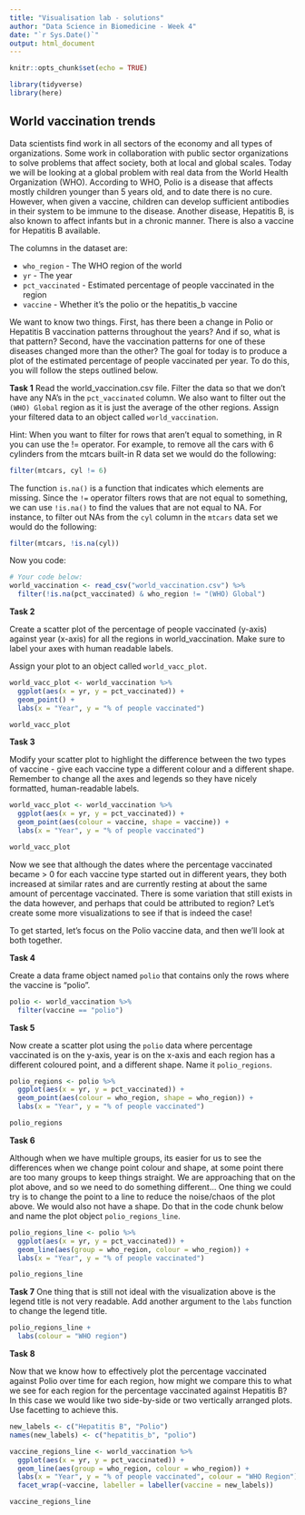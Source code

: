```yaml
---
title: "Visualisation lab - solutions"
author: "Data Science in Biomedicine - Week 4"
date: "`r Sys.Date()`"
output: html_document
---
```


```r
knitr::opts_chunk$set(echo = TRUE)
```


```r
library(tidyverse)
library(here)
```

## World vaccination trends 

Data scientists find work in all sectors of the economy and all types of organizations. Some work in collaboration with public sector organizations to solve problems that affect society, both at local and global scales. Today we will be looking at a global problem with real data from the World Health Organization (WHO). According to WHO, Polio is a disease that affects mostly children younger than 5 years old, and to date there is no cure. However, when given a vaccine, children can develop sufficient antibodies in their system to be immune to the disease. Another disease, Hepatitis B, is also known to affect infants but in a chronic manner. There is also a vaccine for Hepatitis B available.

The columns in the dataset are:

- `who_region` - The WHO region of the world
- `yr` - The year
- `pct_vaccinated` - Estimated percentage of people vaccinated in the region
- `vaccine` - Whether it's the polio or the hepatitis_b vaccine

We want to know two things. First, has there been a change in Polio or Hepatitis B vaccination patterns throughout the years? And if so, what is that pattern? Second, have the vaccination patterns for one of these diseases changed more than the other? The goal for today is to produce a plot of the estimated percentage of people vaccinated per year. To do this, you will follow the steps outlined below.

**Task 1**
Read the world_vaccination.csv file. Filter the data so that we don't have any NA's in the `pct_vaccinated` column. We also want to filter out the `(WHO) Global` region as it is just the average of the other regions. Assign your filtered data to an object called `world_vaccination`.

Hint: When you want to filter for rows that aren't equal to something, in R you can use the != operator. For example, to remove all the cars with 6 cylinders from the mtcars built-in R data set we would do the following:
```r
filter(mtcars, cyl != 6)
```

The function `is.na()` is a function that indicates which elements are missing. Since the `!=` operator filters rows that are not equal to something, we can use `!is.na()` to find the values that are not equal to NA. For instance, to filter out NAs from the `cyl` column in the `mtcars` data set we would do the following:

```r
filter(mtcars, !is.na(cyl))
```

Now you code:
```r
# Your code below:
world_vaccination <- read_csv("world_vaccination.csv") %>% 
  filter(!is.na(pct_vaccinated) & who_region != "(WHO) Global")
```

**Task 2**

Create a scatter plot of the percentage of people vaccinated (y-axis) against year (x-axis) for all the regions in world_vaccination. Make sure to label your axes with human readable labels.

Assign your plot to an object called `world_vacc_plot`.

```r
world_vacc_plot <- world_vaccination %>% 
  ggplot(aes(x = yr, y = pct_vaccinated)) +
  geom_point() +
  labs(x = "Year", y = "% of people vaccinated")

world_vacc_plot
```


**Task 3**

Modify your scatter plot to highlight the difference between the two types of vaccine - give each vaccine type a different colour and a different shape. 
Remember to change all the axes and legends so they have nicely formatted, human-readable labels. 

```r
world_vacc_plot <- world_vaccination %>% 
  ggplot(aes(x = yr, y = pct_vaccinated)) +
  geom_point(aes(colour = vaccine, shape = vaccine)) +
  labs(x = "Year", y = "% of people vaccinated")

world_vacc_plot
```

Now we see that although the dates where the percentage vaccinated became > 0 for each vaccine type started out in different years, they both increased at similar rates and are currently resting at about the same amount of percentage vaccinated. There is some variation that still exists in the data however, and perhaps that could be attributed to region? Let's create some more visualizations to see if that is indeed the case!

To get started, let's focus on the Polio vaccine data, and then we'll look at both together.

**Task 4**

Create a data frame object named `polio` that contains only the rows where the vaccine is "polio".

```r
polio <- world_vaccination %>% 
  filter(vaccine == "polio")
```


**Task 5**

Now create a scatter plot using the `polio` data where percentage vaccinated is on the y-axis, year is on the x-axis and each region has a different coloured point, and a different shape. Name it `polio_regions`. 

```r
polio_regions <- polio %>% 
  ggplot(aes(x = yr, y = pct_vaccinated)) +
  geom_point(aes(colour = who_region, shape = who_region)) +
  labs(x = "Year", y = "% of people vaccinated")

polio_regions
```

**Task 6**

Although when we have multiple groups, its easier for us to see the differences when we change point colour and shape, at some point there are too many groups to keep things straight. We are approaching that on the plot above, and so we need to do something different... One thing we could try is to change the point to a line to reduce the noise/chaos of the plot above. We would also not have a shape. Do that in the code chunk below and name the plot object `polio_regions_line`.

```r
polio_regions_line <- polio %>% 
  ggplot(aes(x = yr, y = pct_vaccinated)) +
  geom_line(aes(group = who_region, colour = who_region)) +
  labs(x = "Year", y = "% of people vaccinated")

polio_regions_line
```


**Task 7**
One thing that is still not ideal with the visualization above is the legend title is not very readable. Add another argument to the `labs` function to change the legend title.

```r
polio_regions_line +
  labs(colour = "WHO region")
```

**Task 8**

Now that we know how to effectively plot the percentage vaccinated against Polio over time for each region, how might we compare this to what we see for each region for the percentage vaccinated against Hepatitis B? In this case we would like two side-by-side or two vertically arranged plots. Use facetting to achieve this.

```r

new_labels <- c("Hepatitis B", "Polio")
names(new_labels) <- c("hepatitis_b", "polio")

vaccine_regions_line <- world_vaccination %>% 
  ggplot(aes(x = yr, y = pct_vaccinated)) +
  geom_line(aes(group = who_region, colour = who_region)) +
  labs(x = "Year", y = "% of people vaccinated", colour = "WHO Region") +
  facet_wrap(~vaccine, labeller = labeller(vaccine = new_labels))

vaccine_regions_line
```

